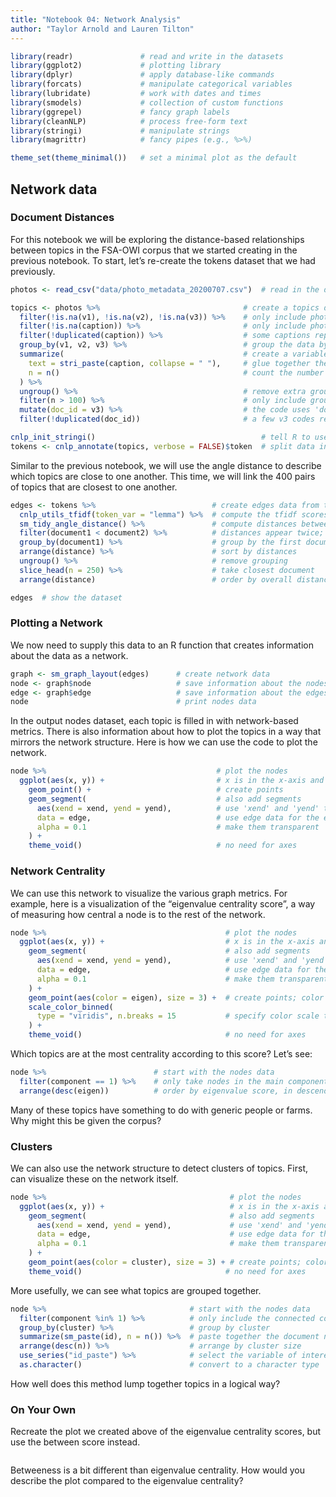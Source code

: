 ```yaml
---
title: "Notebook 04: Network Analysis"
author: "Taylor Arnold and Lauren Tilton"
---
```


```r
library(readr)               # read and write in the datasets
library(ggplot2)             # plotting library
library(dplyr)               # apply database-like commands
library(forcats)             # manipulate categorical variables
library(lubridate)           # work with dates and times
library(smodels)             # collection of custom functions
library(ggrepel)             # fancy graph labels
library(cleanNLP)            # process free-form text
library(stringi)             # manipulate strings
library(magrittr)            # fancy pipes (e.g., %>%)

theme_set(theme_minimal())   # set a minimal plot as the default
```

## Network data

### Document Distances

For this notebook we will be exploring the distance-based relationships
between topics in the FSA-OWI corpus that we started creating in the
previous notebook. To start, let's re-create the tokens dataset that
we had previously.

```r
photos <- read_csv("data/photo_metadata_20200707.csv")  # read in the dataset

topics <- photos %>%                                # create a topics dataset from the photos data
  filter(!is.na(v1), !is.na(v2), !is.na(v3)) %>%    # only include photos with Vanderbilt classifications
  filter(!is.na(caption)) %>%                       # only include photos with captions
  filter(!duplicated(caption)) %>%                  # some captions repeat; remove these
  group_by(v1, v2, v3) %>%                          # group the data by classification code
  summarize(                                        # create a variable for each classification code
    text = stri_paste(caption, collapse = " "),     # glue together the captions for photos in the same group
    n = n()                                         # count the number of photos in each category
  ) %>%
  ungroup() %>%                                     # remove extra groups
  filter(n > 100) %>%                               # only include groups with a large number of photos
  mutate(doc_id = v3) %>%                           # the code uses 'doc_id' as an identifier
  filter(!duplicated(doc_id))                       # a few v3 codes repeat; remove for simplicity

cnlp_init_stringi()                                     # tell R to use the stringi package
tokens <- cnlp_annotate(topics, verbose = FALSE)$token  # split data into tokens
```

Similar to the previous notebook, we will use the angle distance to describe which
topics are close to one another. This time, we will link the 400 pairs of topics
that are closest to one another.

```r
edges <- tokens %>%                          # create edges data from the tokens data
  cnlp_utils_tfidf(token_var = "lemma") %>%  # compute the tfidf scores
  sm_tidy_angle_distance() %>%               # compute distances between documents
  filter(document1 < document2) %>%          # distances appear twice; remove these
  group_by(document1) %>%                    # group by the first document
  arrange(distance) %>%                      # sort by distances
  ungroup() %>%                              # remove grouping
  slice_head(n = 250) %>%                    # take closest document
  arrange(distance)                          # order by overall distance

edges  # show the dataset
```

### Plotting a Network

We now need to supply this data to an R function that creates information about
the data as a network.

```r
graph <- sm_graph_layout(edges)      # create network data
node <- graph$node                   # save information about the nodes
edge <- graph$edge                   # save information about the edges
node                                 # print nodes data
```

In the output nodes dataset, each topic is filled in with network-based metrics.
There is also information about how to plot the topics in a way that mirrors the
network structure. Here is how we can use the code to plot the network.

```r
node %>%                                      # plot the nodes
  ggplot(aes(x, y)) +                         # x is in the x-axis and y on the y-axis
    geom_point() +                            # create points
    geom_segment(                             # also add segments
      aes(xend = xend, yend = yend),          # use 'xend' and 'yend' to define the lines
      data = edge,                            # use edge data for the edges
      alpha = 0.1                             # make them transparent
    ) +
    theme_void()                              # no need for axes
```

### Network Centrality

We can use this network to visualize the various graph metrics. For example, here is
a visualization of the "eigenvalue centrality score", a way of measuring how central
a node is to the rest of the network.

```r
node %>%                                        # plot the nodes
  ggplot(aes(x, y)) +                           # x is in the x-axis and y on the y-axis
    geom_segment(                               # also add segments
      aes(xend = xend, yend = yend),            # use 'xend' and 'yend' to define the lines
      data = edge,                              # use edge data for the edges
      alpha = 0.1                               # make them transparent
    ) +
    geom_point(aes(color = eigen), size = 3) +  # create points; color by eigenvalue score
    scale_color_binned(
      type = "viridis", n.breaks = 15           # specify color scale to use
    ) +
    theme_void()                                # no need for axes
```

Which topics are at the most centrality according to this score? Let's see:

```r
node %>%                        # start with the nodes data
  filter(component == 1) %>%    # only take nodes in the main component of the graph
  arrange(desc(eigen))          # order by eigenvalue score, in descending order
```

Many of these topics have something to do with generic people or farms. Why might
this be given the corpus?

### Clusters

We can also use the network structure to detect clusters of topics. First, can
visualize these on the network itself.

```r
node %>%                                         # plot the nodes
  ggplot(aes(x, y)) +                            # x is in the x-axis and y on the y-axis
    geom_segment(                                # also add segments
      aes(xend = xend, yend = yend),             # use 'xend' and 'yend' to define the lines
      data = edge,                               # use edge data for the edges
      alpha = 0.1                                # make them transparent
    ) +
    geom_point(aes(color = cluster), size = 3) + # create points; color by cluster
    theme_void()                                # no need for axes
```

More usefully, we can see what topics are grouped together.

```r
node %>%                                # start with the nodes data
  filter(component %in% 1) %>%          # only include the connected component
  group_by(cluster) %>%                 # group by cluster
  summarize(sm_paste(id), n = n()) %>%  # paste together the document names
  arrange(desc(n)) %>%                  # arrange by cluster size
  use_series("id_paste") %>%            # select the variable of interest
  as.character()                        # convert to a character type
```

How well does this method lump together topics in a logical way?

### On Your Own

Recreate the plot we created above of the eigenvalue centrality scores, but use the
between score instead.

```r

```

Betweeness is a bit different than eigenvalue centrality. How would you describe the
plot compared to the eigenvalue centrality?
